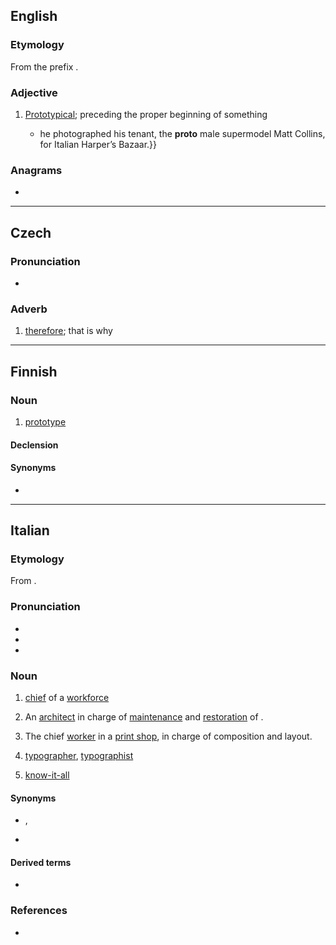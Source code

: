 {{also|Proto|protó|proto-|pro to}}
==English==

===Etymology===
From the prefix {{m|en|proto-}}.

===Adjective===
{{en-adj|-}}

# [[prototype|Prototypical]]; preceding the proper beginning of something
#* {{quote-journal|2007|March 11|Horacio Silva|Muscle Man|New York Times|url=http://www.nytimes.com/2007/03/11/style/tmagazine/11tmuscle.html
|passage={{...|After studying economics at Bard College in New York, Ritts moved back to the West Coast; his break came in 1978 when}} he photographed his tenant, the '''proto''' male supermodel Matt Collins, for Italian Harper’s Bazaar.}}

===Anagrams===
* {{anagrams|en|Porto|porto-|proot|troop|tropo-}}

----

==Czech==

===Pronunciation===
* {{audio|Cs-proto.ogg|audio|lang=cs}}

===Adverb===
{{head|cs|adverb}}

# [[therefore]]; that is why

----

==Finnish==

===Noun===
{{fi-noun}}

# {{lb|fi|colloquial}} [[prototype]]

====Declension====
{{fi-decl-valo|prot|||o|a}}

====Synonyms====
* {{l|fi|prototyyppi}}

----

==Italian==

===Etymology===
From {{der|it|grc|πρῶτος||first}}.

===Pronunciation===
* {{IPA|/ˈprɔ.to/|[ˈpr̺ɔːt̪o]|lang=it}}
* {{it-stress|pròto}}
* {{hyphenation|pro|to|lang=it}}

===Noun===
{{it-noun|m}}

# {{lb|it|archaic|_|or|_|regional}} [[chief]] of a [[workforce]]
# {{lb|it|architecture|regional|Venice}} An [[architect]] in charge of [[maintenance]] and [[restoration]] of {{w|St Mark's Basilica}}.
# The chief [[worker]] in a [[print shop]], in charge of composition and layout.
# {{lb|it|by extension}} [[typographer]], [[typographist]]
# {{lb|it|archaic}} [[know-it-all]]

====Synonyms====
* {{s|typographer}} {{l|it|stampatore}}, {{l|it|tipografo}}
* {{s|know-it-all}} {{l|it|saccente}}

====Derived terms====
* {{l|it|sproto}}

===References===
* {{R:DIO}}